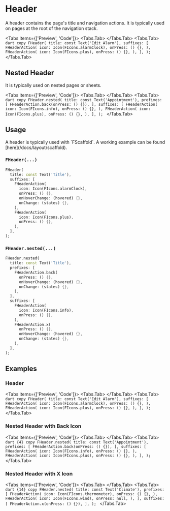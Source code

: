 
# Header

A header contains the page's title and navigation actions.
It is typically used on pages at the root of the navigation stack.

<LinkBadgeGroup>
    <LinkBadge label="API Reference" href="https://pub.dev/documentation/forui/latest/forui.widgets.header/"/>
</LinkBadgeGroup>

<Tabs items={['Preview', 'Code']}>
  <Tabs.Tab>
    <Widget name='header'/>
  </Tabs.Tab>
  <Tabs.Tab>
        ```dart copy
        FHeader(
          title: const Text('Edit Alarm'),
          suffixes: [
            FHeaderAction(
              icon: Icon(FIcons.alarmClock),
              onPress: () {},
            ),
            FHeaderAction(
              icon: Icon(FIcons.plus),
              onPress: () {},
            ),
          ],
        );
        ```
  </Tabs.Tab>
</Tabs>

## Nested Header

It is typically used on nested pages or sheets.

<Tabs items={['Preview', 'Code']}>
    <Tabs.Tab>
        <Widget name='header' variant='nested'/>
    </Tabs.Tab>
    <Tabs.Tab>
        ```dart copy
        FHeader.nested(
          title: const Text('Appointment'),
          prefixes: [
            FHeaderAction.back(onPress: () {}),
          ],
          suffixes: [
            FHeaderAction(
              icon: Icon(FIcons.info),
              onPress: () {},
            ),
            FHeaderAction(
              icon: Icon(FIcons.plus),
              onPress: () {},
            ),
          ],
        );
        ```
    </Tabs.Tab>
</Tabs>

## Usage

<Callout type="info">
    A header is typically used with `FScaffold`. A working example can be found [here](/docs/layout/scaffold).
</Callout>

### `FHeader(...)`

```dart copy
FHeader(
  title: const Text('Title'),
  suffixes: [
    FHeaderAction(
      icon: Icon(FIcons.alarmClock),
      onPress: () {},
      onHoverChange: (hovered) {},
      onChange: (states) {},
    ),
    FHeaderAction(
      icon: Icon(FIcons.plus),
      onPress: () {},
    ),
  ],
);
```

### `FHeader.nested(...)`

```dart copy
FHeader.nested(
  title: const Text('Title'),
  prefixes: [
    FHeaderAction.back(
      onPress: () {},
      onHoverChange: (hovered) {},
      onChange: (states) {},
    ),
  ],
  suffixes: [
    FHeaderAction(
      icon: Icon(FIcons.info),
      onPress: () {},
    ),
    FHeaderAction.x(
      onPress: () {},
      onHoverChange: (hovered) {},
      onChange: (states) {},
    ),
  ],
);
```

## Examples

### Header

<Tabs items={['Preview', 'Code']}>
  <Tabs.Tab>
    <Widget name='header'/>
  </Tabs.Tab>
  <Tabs.Tab>
        ```dart copy
        FHeader(
          title: const Text('Edit Alarm'),
          suffixes: [
            FHeaderAction(
              icon: Icon(FIcons.alarmClock),
              onPress: () {},
            ),
            FHeaderAction(
              icon: Icon(FIcons.plus),
              onPress: () {},
            ),
          ],
        );
        ```
  </Tabs.Tab>
</Tabs>

### Nested Header with Back Icon

<Tabs items={['Preview', 'Code']}>
  <Tabs.Tab>
    <Widget name='header' variant='nested' />
  </Tabs.Tab>
  <Tabs.Tab>
        ```dart {4} copy
        FHeader.nested(
          title: const Text('Appointment'),
          prefixes: [
            FHeaderAction.back(onPress: () {}),
          ],
          suffixes: [
            FHeaderAction(
              icon: Icon(FIcons.info),
              onPress: () {},
            ),
            FHeaderAction(
              icon: Icon(FIcons.plus),
              onPress: () {},
            ),
          ],
        );
        ```
  </Tabs.Tab>
</Tabs>

### Nested Header with X Icon

<Tabs items={['Preview', 'Code']}>
  <Tabs.Tab>
    <Widget name='header' variant='nested-x' />
  </Tabs.Tab>
  <Tabs.Tab>
        ```dart {14} copy
        FHeader.nested(
          title: const Text('Climate'),
          prefixes: [
            FHeaderAction(
              icon: Icon(FIcons.thermometer),
              onPress: () {},
            ),
            FHeaderAction(
              icon: Icon(FIcons.wind),
              onPress: null,
            ),
          ],
          suffixes: [
            FHeaderAction.x(onPress: () {}),
          ],
        );
        ```
  </Tabs.Tab>
</Tabs>
